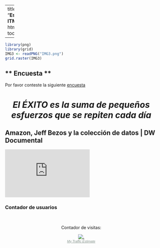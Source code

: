 
---
title: "**Estadística ITM**"
output:
  html_document:
    toc_float: false
   
---

```r
library(png)
library(grid)
IMG3 <- readPNG("IMG3.png")
grid.raster(IMG3)
```




## ** Encuesta **

Por favor conteste la siguiente [encuesta](https://docs.google.com/forms/d/e/1FAIpQLSe-lyIiDmro19r9E5ubNdNJNc9J4k_XLTJOaY8dAjCo1P6khg/viewform?vc=0&c=0&w=1)






<center> <h1> *El ÉXITO es la suma de pequeños esfuerzos que se repiten cada día* </h1> </center> 

## **Amazon, Jeff Bezos y la colección de datos | DW Documental**

<iframe width="280" height="158" src="https://www.youtube.com/embed/UzGemfwaTT8" frameborder="0" allow="accelerometer; autoplay; encrypted-media; gyroscope; picture-in-picture" allowfullscreen></iframe>




### **Contador de usuarios**

<br/>
<center> 
Contador de visitas:


<!-- hitwebcounter Code START -->
<a href="http://www.hitwebcounter.com" target="_blank">
<img src="http://hitwebcounter.com/counter/counter.php?page=7030015&style=0005&nbdigits=5&type=ip&initCount=0" title="." Alt="."   border="0" >
</a>                                        <br/>
                                        <!-- hitwebcounter.com --><a href="http://www.hitwebcounter.com" title="My Traffic Estimate" 
                                        target="_blank" style="font-family: Geneva, Arial, Helvetica; 
                                        font-size: 11px; color: #85948C; text-decoration: underline ;"><em>My Traffic Estimate                                        </em>
                                        </a>   
                            